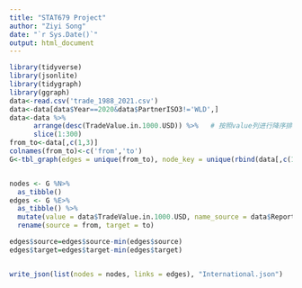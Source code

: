 ---
title: "STAT679 Project"
author: "Ziyi Song"
date: "`r Sys.Date()`"
output: html_document
---
```{r}
library(tidyverse)
library(jsonlite)
library(tidygraph)
library(ggraph)
data<-read.csv('trade_1988_2021.csv')
data<-data[data$Year==2020&data$PartnerISO3!='WLD',]
data<-data %>% 
      arrange(desc(TradeValue.in.1000.USD)) %>%   # 按照value列进行降序排列
      slice(1:300)
from_to<-data[,c(1,3)]
colnames(from_to)<-c('from','to')
G<-tbl_graph(edges = unique(from_to), node_key = unique(rbind(data[,c(1,3)],data[,c(3,1)])[,2]))


nodes <- G %N>%
  as_tibble()
edges <- G %E>%
  as_tibble() %>%
  mutate(value = data$TradeValue.in.1000.USD, name_source = data$ReporterISO3, name_target = data$PartnerISO3) %>%
  rename(source = from, target = to)

edges$source=edges$source-min(edges$source)
edges$target=edges$target-min(edges$target)


write_json(list(nodes = nodes, links = edges), "International.json")
```

